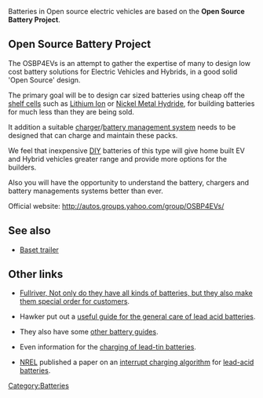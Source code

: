 Batteries in Open source electric vehicles are based on  the '''Open Source Battery Project'''. 

== Open Source Battery Project ==
The OSBP4EVs is an attempt to gather the expertise of many to design low cost battery solutions for Electric Vehicles and Hybrids, in a good solid 'Open Source' design.

The primary goal will be to design car sized batteries using cheap off the [[shelf cell]]s such as [[Lithium Ion]] or [[Nickel Metal Hydride]], for building batteries for much less than they are being sold. 

It addition a suitable [[charger]]/[[battery management system]] needs to be designed that can charge and maintain these packs.

We feel that inexpensive [[w:DIY|DIY]] batteries of this type will give home built EV and Hybrid vehicles greater range and provide more options for the builders.

Also you will have the opportunity to understand the battery, chargers and battery managements systems better than ever.

Official website: http://autos.groups.yahoo.com/group/OSBP4EVs/

== See also ==
* [[Baset trailer]]
== Other links ==
* [http://www.fullriver.com/fullriver/advantage.html Fullriver, Not only do they have all kinds of batteries, but they also make them special order for customers]. 

*Hawker put out a [http://aaron.boim.com/EV/EVhandbook4hawkerBatteries.pdf useful guide for the general care of lead acid batteries].

*They also have some [http://aaron.boim.com/EV/Hawker_BatteryApplicationHandbook.pdf other battery guides].

*Even information for the [http://aaron.boim.com/EV/Hawker_ChargingLead-Tin_Batteries.pdf charging of lead-tin batteries].

*[[NREL]] published a paper on an [http://crow/~aaron/EV/InteruptChargingAlgorithm.pdf interrupt charging algorithm] for [[lead-acid battery|lead-acid batteries]].

[[Category:Batteries]]